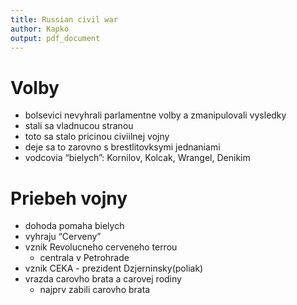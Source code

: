 ```yaml
---
title: Russian civil war
author: Kapko
output: pdf_document
---
```


# Volby
- bolsevici nevyhrali parlamentne volby a zmanipulovali vysledky
- stali sa vladnucou stranou
- toto sa stalo pricinou civiilnej vojny 
- deje sa to zarovno s brestlitovksymi jednaniami
- vodcovia "bielych": Kornilov, Kolcak, Wrangel, Denikim

# Priebeh vojny
- dohoda pomaha bielych
- vyhraju "Cerveny"
- vznik Revolucneho cerveneho terrou
    - centrala v Petrohrade
- vznik CEKA - prezident Dzjerninsky(poliak)
- vrazda carovho brata a carovej rodiny
    - najprv zabili carovho brata

